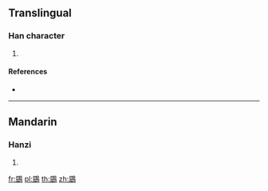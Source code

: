 {{character info/new}}
==Translingual==

===Han character===
{{Han char|rn=196|rad=鳥|as=08|sn=19|four=77227|canj=SUHAF}}

# {{defn|Han|sort=鳥08}}

====References====
* {{Han ref|kx=1494.010|dkj=47061|dj=2023.010|hdz=74643.230|uh=9D8C|ud=40332|bh=F3E2|bd=62434}}

----

==Mandarin==

===Hanzi===
{{cmn-hanzi|pin=[[qū]] ([[qu1]])|wg=ch'ü<sup>1</sup>}}

# {{defn|lang=cmn|sort=鳥08}}

[[fr:鶌]]
[[pl:鶌]]
[[th:鶌]]
[[zh:鶌]]